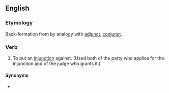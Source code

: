 ==English==

===Etymology===
Back-formation from {{m|en|injunction}} by analogy with [[adjunct]], [[conjunct]].

===Verb===
{{en-verb}}

# {{lb|en|legal|transitive}} To put an [[injunction]] against. (Used both of the party who applies for the injunction and of the judge who grants it.)

====Synonyms====
* {{l|en|enjoin}}